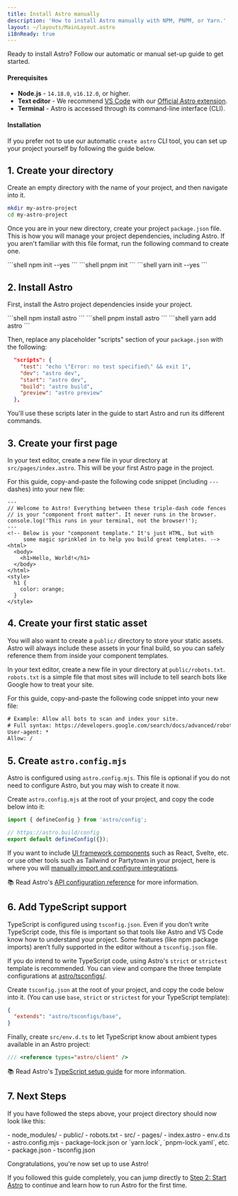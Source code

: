 ```yaml
---
title: Install Astro manually
description: 'How to install Astro manually with NPM, PNPM, or Yarn.'
layout: ~/layouts/MainLayout.astro
i18nReady: true
---
```



Ready to install Astro? Follow our automatic or manual set-up guide to get started.

#### Prerequisites

- **Node.js** - `14.18.0`, `v16.12.0`, or higher.
- **Text editor** - We recommend [VS Code](https://code.visualstudio.com/) with our [Official Astro extension](https://marketplace.visualstudio.com/items?itemName=astro-build.astro-vscode).
- **Terminal** - Astro is accessed through its command-line interface (CLI).

<InstallGuideTabGroup />

#### Installation

If you prefer not to use our automatic `create astro` CLI tool, you can set up your project yourself by following the guide below.

## 1. Create your directory

Create an empty directory with the name of your project, and then navigate into it.

```bash
mkdir my-astro-project
cd my-astro-project
```

Once you are in your new directory, create your project `package.json` file. This is how you will manage your project dependencies, including Astro. If you aren't familiar with this file format, run the following command to create one.

<PackageManagerTabs>
  <Fragment slot="npm">
  ```shell
  npm init --yes
  ```
  </Fragment>
  <Fragment slot="pnpm">
  ```shell
  pnpm init 
  ```
  </Fragment>
  <Fragment slot="yarn">
  ```shell
  yarn init --yes
  ```
  </Fragment>
</PackageManagerTabs>



## 2. Install Astro

First, install the Astro project dependencies inside your project.

<PackageManagerTabs>
  <Fragment slot="npm">
  ```shell
  npm install astro
  ```
  </Fragment>
  <Fragment slot="pnpm">
  ```shell
  pnpm install astro 
  ```
  </Fragment>
  <Fragment slot="yarn">
  ```shell
  yarn add astro
  ```
  </Fragment>
</PackageManagerTabs>

Then, replace any placeholder "scripts" section of your `package.json` with the following:

```json title="package.json" del={2} ins={3-6}
  "scripts": {
    "test": "echo \"Error: no test specified\" && exit 1",
    "dev": "astro dev",
    "start": "astro dev",
    "build": "astro build",
    "preview": "astro preview"
  },
```

You'll use these scripts later in the guide to start Astro and run its different commands.

## 3. Create your first page

In your text editor, create a new file in your directory at `src/pages/index.astro`. This will be your first Astro page in the project.

For this guide, copy-and-paste the following code snippet (including `---` dashes) into your new file:

```astro title="src/pages/index.astro"
---
// Welcome to Astro! Everything between these triple-dash code fences
// is your "component front matter". It never runs in the browser.
console.log('This runs in your terminal, not the browser!');
---
<!-- Below is your "component template." It's just HTML, but with
     some magic sprinkled in to help you build great templates. -->
<html>
  <body>
    <h1>Hello, World!</h1>
  </body>
</html>
<style>
  h1 {
    color: orange;
  }
</style>
```

## 4. Create your first static asset

You will also want to create a `public/` directory to store your static assets. Astro will always include these assets in your final build, so you can safely reference them from inside your component templates.

In your text editor, create a new file in your directory at `public/robots.txt`. `robots.txt` is a simple file that most sites will include to tell search bots like Google how to treat your site.

For this guide, copy-and-paste the following code snippet into your new file:

```diff title="public/robots.txt"
# Example: Allow all bots to scan and index your site.
# Full syntax: https://developers.google.com/search/docs/advanced/robots/create-robots-txt
User-agent: *
Allow: /
```

## 5. Create `astro.config.mjs`

Astro is configured using `astro.config.mjs`. This file is optional if you do not need to configure Astro, but you may wish to create it now.

Create `astro.config.mjs` at the root of your project, and copy the code below into it:

```js title="astro.config.mjs"
import { defineConfig } from 'astro/config';

// https://astro.build/config
export default defineConfig({});
```

If you want to include [UI framework components](/en/core-concepts/framework-components/) such as React, Svelte, etc. or use other tools such as Tailwind or Partytown in your project, here is where you will [manually import and configure integrations](/en/guides/integrations-guide/).

📚 Read Astro's [API configuration reference](/en/reference/configuration-reference/) for more information.

## 6. Add TypeScript support

TypeScript is configured using `tsconfig.json`. Even if you don’t write TypeScript code, this file is important so that tools like Astro and VS Code know how to understand your project. Some features (like npm package imports) aren’t fully supported in the editor without a `tsconfig.json` file. 

If you do intend to write TypeScript code, using Astro's `strict` or `strictest` template is recommended. You can view and compare the three template configurations at [astro/tsconfigs/](https://github.com/withastro/astro/blob/main/packages/astro/tsconfigs/).

Create `tsconfig.json` at the root of your project, and copy the code below into it. (You can use `base`, `strict` or `strictest` for your TypeScript template):

```json title="tsconfig.json" "base"
{
  "extends": "astro/tsconfigs/base",
}
```

Finally, create `src/env.d.ts` to let TypeScript know about ambient types available in an Astro project:

```ts title="src/env.d.ts"
/// <reference types="astro/client" />
```

📚 Read Astro's [TypeScript setup guide](/en/guides/typescript/#setup) for more information.

## 7. Next Steps

If you have followed the steps above, your project directory should now look like this:

<FileTree>
- node_modules/
- public/
  - robots.txt
- src/
  - pages/
    - index.astro
  - env.d.ts
- astro.config.mjs
- package-lock.json or `yarn.lock`, `pnpm-lock.yaml`, etc.
- package.json
- tsconfig.json
</FileTree>

Congratulations, you're now set up to use Astro!

If you followed this guide completely, you can jump directly to [Step 2: Start Astro](/en/install/auto/#2-start-astro-) to continue and learn how to run Astro for the first time.
